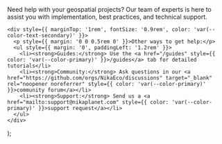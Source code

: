   <div>
    <Card
      title="Talk to a Geospatial Expert"
      icon="headset"
      href="https://cal.com/lawrence-nika/nika-expert?utm_source=docs.nikaplanet.com"
      arrow={true}
      cta="Schedule a Meeting"
    >
      Need help with your geospatial projects? Our team of experts is here to assist you with implementation, best practices, and technical support.
    </Card>
    
    <div style={{ marginTop: '1rem', fontSize: '0.9rem', color: 'var(--color-text-secondary)' }}>
      <p style={{ margin: '0 0 0.5rem 0' }}>Other ways to get help:</p>
      <ul style={{ margin: '0', paddingLeft: '1.2rem' }}>
        <li><strong>Guides:</strong> Use the <a href="/guides" style={{ color: 'var(--color-primary)' }}>/guides</a> tab for detailed tutorials</li>
        <li><strong>Community:</strong> Ask questions in our <a href="https://github.com/orgs/NikaEco/discussions" target="_blank" rel="noopener noreferrer" style={{ color: 'var(--color-primary)' }}>community forum</a></li>
        <li><strong>Support:</strong> Send us a <a href="mailto:support@nikaplanet.com" style={{ color: 'var(--color-primary)' }}>support request</a></li>
      </ul>
    </div>
  </div>
);
